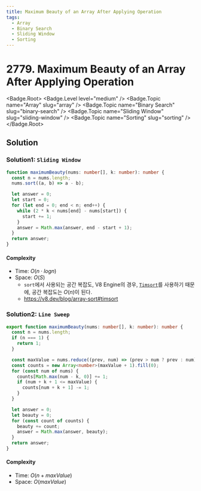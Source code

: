 ```yaml
---
title: Maximum Beauty of an Array After Applying Operation
tags:
  - Array
  - Binary Search
  - Sliding Window
  - Sorting
---
```


# 2779. Maximum Beauty of an Array After Applying Operation

<Badge.Root>
  <Badge.Level level="medium" />
  <Badge.Topic name="Array" slug="array" />
  <Badge.Topic name="Binary Search" slug="binary-search" />
  <Badge.Topic name="Sliding Window" slug="sliding-window" />
  <Badge.Topic name="Sorting" slug="sorting" />
</Badge.Root>

## Solution

### Solution1: `Sliding Window`

```typescript filename="solution.ts" copy
function maximumBeauty(nums: number[], k: number): number {
  const n = nums.length;
  nums.sort((a, b) => a - b);

  let answer = 0;
  let start = 0;
  for (let end = 0; end < n; end++) {
    while (2 * k < nums[end] - nums[start]) {
      start += 1;
    }
    answer = Math.max(answer, end - start + 1);
  }
  return answer;
}
```

#### Complexity

- Time: $O(n \cdot logn)$
- Space: $O(S)$
  - `sort`에서 사용되는 공간 복잡도, V8 Engine의 경우, [`Timsort`](https://en.wikipedia.org/wiki/Timsort)를 사용하기 때문에, 공간 복잡도는 $O(n)$이 된다.
  - https://v8.dev/blog/array-sort#timsort

### Solution2: `Line Sweep`

```typescript filename="solution.ts" copy
export function maximumBeauty(nums: number[], k: number): number {
  const n = nums.length;
  if (n === 1) {
    return 1;
  }

  const maxValue = nums.reduce((prev, num) => (prev > num ? prev : num), 0);
  const counts = new Array<number>(maxValue + 1).fill(0);
  for (const num of nums) {
    counts[Math.max(num - k, 0)] += 1;
    if (num + k + 1 <= maxValue) {
      counts[num + k + 1] -= 1;
    }
  }

  let answer = 0;
  let beauty = 0;
  for (const count of counts) {
    beauty += count;
    answer = Math.max(answer, beauty);
  }
  return answer;
}
```

#### Complexity

- Time: $O(n + maxValue)$
- Space: $O(maxValue)$

<ProblemLink
  codingSite="leetcode"
  href="https://leetcode.com/problems/maximum-beauty-of-an-array-after-applying-operation"
  title="Maximum Beauty of an Array After Applying Operation"
/>
